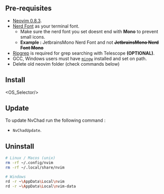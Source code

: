 
## Pre-requisites

- [Neovim 0.8.3](https://github.com/neovim/neovim/releases/tag/v0.8.0).
- [Nerd Font](https://www.nerdfonts.com/) as your terminal font.
  - Make sure the nerd font you set doesnt end with <strong>Mono</strong> to prevent small icons. 
  - <strong>Example : </strong> JetbrainsMono Nerd Font and not **<s>JetbrainsMono Nerd Font Mono</s>**
- [Ripgrep](https://github.com/BurntSushi/ripgrep) is required for grep searching with Telescope <strong>(OPTIONAL)</strong>. 
- GCC, Windows users must have [`mingw`](http://mingw-w64.org/downloads) installed and set on path.
- Delete old neovim folder (check commands below)

## Install

<OS_Selector/>

## Update

To update NvChad run the following command : 

- `NvChadUpdate`.

## Uninstall

```bash
# Linux / Macos (unix)
rm -rf ~/.config/nvim
rm -rf ~/.local/share/nvim

# Windows
rd -r ~\AppData\Local\nvim
rd -r ~\AppData\Local\nvim-data
```

